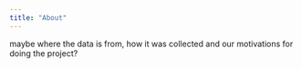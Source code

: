 ```yaml
---
title: "About"
---
```


maybe where the data is from, how it was collected and our motivations for doing the project? 
